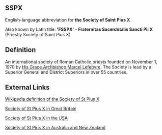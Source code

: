 == SSPX ==

English-language abbreviation for '''the Society of Saint Pius X'''

Also known by Latin title:  ''''FSSPX'''' - '''Fraternitas Sacerdotalis Sancti Pii X''' (Priestly Society of Saint Pius X)

== Definition ==

An international society of Roman Catholic priests founded on November 1, 1970 by [http://www.sspx.co.uk/people.php?personid=18 His Grace Archbishop Marcel Lefebvre]. The Society is lead by a Superior General and District Superiors in over 55 countries.

== External Links ==

[http://en.wikipedia.org/wiki/SSPX Wikipedia definition of the Society of St Pius X]

[http://www.sspx.co.uk Society of St Pius X in Great Britain]

[http://www.sspx.org Society of St Pius X in the USA]

[http://www.sspx.com Society of St Pius X in Australia and New Zealand]